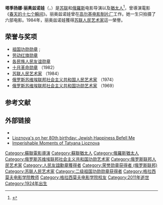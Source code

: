 {{Infobox person
| name        = 塔季扬娜·丽奥兹诺娃
| image       = Vladimir Putin with Tatyana Lioznova-1.jpg
| honorific_suffix =   
| caption     = 左側為[[普京|普京]]，右側為塔季扬娜·丽奥兹诺娃，攝於2000年
| birth_name  = 
| birth_date  = {{Birth date|1924|07|20|df=yes}}
| birth_place = [[蘇聯|蘇聯]][[莫斯科|莫斯科]]
| death_date  = {{Death date and age|2011|09|29|1924|07|20|df=yes}}
| death_place = [[俄羅斯|俄羅斯]][[莫斯科|莫斯科]]
| othername   = 
| occupation  = [[電影導演|電影導演]]
| yearsactive = 1949–1986
| spouse = 
| domesticpartner = 
| website = 
| awards       = [[File:Orden_of_Honour.png|40 px]]
}}'''塔季扬娜·丽奥兹诺娃'''（{{lang-ru|Татья́на Миха́йловна Лио́знова}}，{{bd|1924年|7月20日|2011年|9月29日}}）是[[苏联|苏联]]和[[俄罗斯|俄羅斯]]电影导演以及[[犹太人|猶太人]]<ref>{{Cite web |url=http://www.newsru.com/cinema/29sep2011/lioznova.html |title=Tatyana Lioznova, director of Seventeen Moments of Spring and The Carnival, has died |access-date=2020-07-20 |archive-date=2020-07-21 |archive-url=https://web.archive.org/web/20200721172712/https://www.newsru.com/cinema/29sep2011/lioznova.html |dead-url=no }}</ref>，曾導演電影《[[春天的十七个瞬间|春天的十七个瞬间]]》。丽奥兹诺娃曾在[[高尔基电影制片厂|高尔基电影制片厂]]工作。她一生只拍摄了六部电影。1984年，丽奥兹诺娃獲得[[苏联人民艺术家|苏联人民艺术家]]這一榮譽。 

== 荣誉与奖项 ==
* [[祖国功勋勋章|祖国功勋勋章]] ;
* [[劳动红旗勋章|劳动红旗勋章]] 
* [[各民族人民友谊勋章|各民族人民友谊勋章]] 
* [[十月革命勋章|十月革命勋章]] （1982） 
* [[苏联人民艺术家|苏联人民艺术家]] （1984） 
* [[俄罗斯苏维埃联邦社会主义共和国人民艺术家|俄罗斯苏维埃联邦社会主义共和国人民艺术家]] （1974） 
* [[俄罗斯苏维埃联邦社会主义共和国功勋艺术家|俄罗斯苏维埃联邦社会主义共和国功勋艺术家]] （1969） 

== 参考文献 ==
{{Reflist}}

== 外部链接 ==

* {{Imdb name|0513400}}
* [https://web.archive.org/web/20051210173900/http://www.newtimes.ru/eng/detail.asp?art_id=1088 Lioznova's on her 80th birthday: Jewish Happiness Befell Me]
* [http://www.russia-ic.com/culture_art/theatre/269/ Imperishable Moments of Tatyana Lioznova] {{Wayback|url=http://www.russia-ic.com/culture_art/theatre/269/ |date=20071014043922 }}
{{Authority control}}
[[Category:蘇聯電影導演|Category:蘇聯電影導演]]
[[Category:蘇聯猶太人|Category:蘇聯猶太人]]
[[Category:俄羅斯猶太人|Category:俄羅斯猶太人]]
[[Category:俄罗斯苏维埃联邦社会主义共和国功勋艺术家|Category:俄罗斯苏维埃联邦社会主义共和国功勋艺术家]]
[[Category:俄罗斯联邦人民艺术家|Category:俄罗斯联邦人民艺术家]]
[[Category:人民友誼勳章獲得者|Category:人民友誼勳章獲得者]]
[[Category:荣誉勋章获得者_(俄罗斯联邦)|Category:荣誉勋章获得者 (俄罗斯联邦)]]
[[Category:苏联人民艺术家|Category:苏联人民艺术家]]
[[Category:二级祖国功勋勋章获得者|Category:二级祖国功勋勋章获得者]]
[[Category:格拉西莫夫电影学院教师|Category:格拉西莫夫电影学院教师]]
[[Category:格拉西莫夫电影学院校友|Category:格拉西莫夫电影学院校友]]
[[Category:2011年逝世|Category:2011年逝世]]
[[Category:1924年出生|Category:1924年出生]]